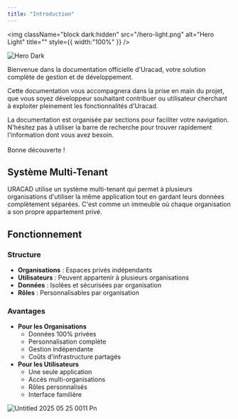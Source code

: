 ```yaml
---
title: "Introduction"
---
```


<img
  className="block dark:hidden"
  src="/hero-light.png"
  alt="Hero Light"
  title=""
  style={{ width:"100%" }}
/>

<img
  className="hidden dark:block"
  src="/hero-dark.png"
  alt="Hero Dark"
  title={true}
/>

Bienvenue dans la documentation officielle d'Uracad, votre solution complète de gestion et de développement.

Cette documentation vous accompagnera dans la prise en main du projet, que vous soyez développeur souhaitant contribuer ou utilisateur cherchant à exploiter pleinement les fonctionnalités d'Uracad.

La documentation est organisée par sections pour faciliter votre navigation. N'hésitez pas à utiliser la barre de recherche pour trouver rapidement l'information dont vous avez besoin. \
\
Bonne découverte \!

## **Système Multi-Tenant**

URACAD utilise un système multi-tenant qui permet à plusieurs organisations d'utiliser la même application tout en gardant leurs données complètement séparées. C'est comme un immeuble où chaque organisation a son propre appartement privé.

## **Fonctionnement**

### **Structure**

- **Organisations** : Espaces privés indépendants
- **Utilisateurs** : Peuvent appartenir à plusieurs organisations
- **Données** : Isolées et sécurisées par organisation
- **Rôles** : Personnalisables par organisation

### **Avantages**

- **Pour les Organisations**
  - Données 100% privées
  - Personnalisation complète
  - Gestion indépendante
  - Coûts d'infrastructure partagés
- **Pour les Utilisateurs**
  - Une seule application
  - Accès multi-organisations
  - Rôles personnalisés
  - Interface familière

![Untitled 2025 05 25 0011 Pn](/Untitled-2025-05-25-0011.png)